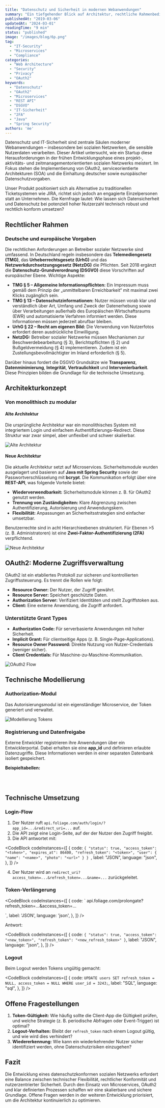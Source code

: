 ```yaml
---
title: "Datenschutz und Sicherheit in modernen Webanwendungen"
summary: "Ein tiefgehender Blick auf Architektur, rechtliche Rahmenbedingungen und Sicherheitsmechanismen wie OAuth2, die beim Aufbau eines datenschutzkonformen sozialen Netzwerks zum Einsatz kommen."
publishedAt: "2019-03-06"
updatedAt: "2024-03-01"
readingTime: "9 min"
status: "published"
image: "/images/blog/6p.png"
tag:
  - "IT-Security"
  - "Microservices"
  - "Compliance"
categories:
  - "Web Architecture"
  - "Security"
  - "Privacy"
  - "OAuth2"
keywords:
  - "Datenschutz"
  - "OAuth2"
  - "Microservices"
  - "REST API"
  - "DSGVO"
  - "IT-Sicherheit"
  - "2FA"
  - "Java"
  - "Spring Security"
authors: 'me'
---
```


Datenschutz und IT-Sicherheit sind zentrale Säulen moderner Webanwendungen – insbesondere bei sozialen Netzwerken, die sensible Nutzerdaten verarbeiten. Dieser Artikel untersucht, wie ein Startup diese Herausforderungen in der frühen Entwicklungsphase eines projekt-, aktivitäts- und
zeitmanagementorientierten sozialen Netzwerks meistert. Im Fokus stehen die Implementierung von OAuth2, serviceorientierte Architekturen (SOA) und die Einhaltung deutscher sowie europäischer Datenschutzvorgaben.

Unser Produkt positioniert sich als Alternative zu traditionellen Ticketsystemen wie JIRA, richtet sich jedoch an engagierte Einzelpersonen statt an Unternehmen. Die Kernfrage lautet: Wie lassen sich Datensicherheit und Datenschutz bei potenziell hoher Nutzerzahl technisch robust und rechtlich
konform umsetzen?

## Rechtlicher Rahmen

### Deutsche und europäische Vorgaben

Die rechtlichen Anforderungen an Betreiber sozialer Netzwerke sind umfassend. In Deutschland regeln insbesondere das **Telemediengesetz (TMG)**, das **Urheberrechtsgesetz (UrhG)** und das **Netzwerkdurchsetzungsgesetz (NetzDG)** die Pflichten. Seit 2018 ergänzt die **Datenschutz-Grundverordnung
(DSGVO)** diese Vorschriften auf europäischer Ebene. Wichtige Aspekte:

- **TMG § 5 – Allgemeine Informationspflichten:** Ein Impressum muss gemäß dem Prinzip der „unmittelbaren Erreichbarkeit“ mit maximal zwei Klicks zugänglich sein.
- **TMG § 13 – Datenschutzinformationen:** Nutzer müssen vorab klar und verständlich über Art, Umfang und Zweck der Datenerhebung sowie über Verarbeitungen außerhalb des Europäischen Wirtschaftsraums (EWR) und automatisierte Verfahren informiert werden. Diese Informationen müssen jederzeit
  abrufbar bleiben.
- **UrhG § 22 – Recht am eigenen Bild:** Die Verwendung von Nutzerfotos erfordert deren ausdrückliche Einwilligung.
- **NetzDG:** Betreiber sozialer Netzwerke müssen Mechanismen zur Beschwerdebearbeitung (§ 3), Berichtspflichten (§ 2) und Bußgeldvermeidung (§ 4) implementieren. Zudem ist ein Zustellungsbevollmächtigter im Inland erforderlich (§ 5).

Darüber hinaus fordert die DSGVO Grundsätze wie **Transparenz**, **Datenminimierung**, **Integrität**, **Vertraulichkeit** und **Intervenierbarkeit**. Diese Prinzipien bilden die Grundlage für die technische Umsetzung.

## Architekturkonzept

### Von monolithisch zu modular

#### Alte Architektur

Die ursprüngliche Architektur war ein monolithisches System mit integriertem Login und einfachem Authentifizierungs-Redirect. Diese Struktur war zwar simpel, aber unflexibel und schwer skalierbar.

![Alte Architektur](/images/foliage/archit_konzept_old.png)

#### Neue Architektur

Die aktuelle Architektur setzt auf Microservices. Sicherheitsmodule wurden ausgelagert und basieren auf **Java mit Spring Security** sowie der Passwortverschlüsselung mit **bcrypt**. Die Kommunikation erfolgt über eine **REST-API**, was folgende Vorteile bietet:

- **Wiederverwendbarkeit:** Sicherheitsmodule können z. B. für OAuth2 genutzt werden.
- **Trennung von Zuständigkeiten:** Klare Abgrenzung zwischen Authentifizierung, Autorisierung und Anwendungskern.
- **Flexibilität:** Anpassungen an Sicherheitsstrategien sind einfacher umsetzbar.

Benutzerrechte sind in acht Hierarchieebenen strukturiert. Für Ebenen >5 (z. B. Administratoren) ist eine **Zwei-Faktor-Authentifizierung (2FA)** verpflichtend.

![Neue Architektur](/images/foliage/archit_konzept_new.png)

## OAuth2: Moderne Zugriffsverwaltung

OAuth2 ist ein etabliertes Protokoll zur sicheren und kontrollierten Zugriffssteuerung. Es trennt die Rollen wie folgt:

- **Resource Owner:** Der Nutzer, der Zugriff gewährt.
- **Resource Server:** Speichert geschützte Daten.
- **Authorization Server:** Verifiziert Identitäten und stellt Zugriffstoken aus.
- **Client:** Eine externe Anwendung, die Zugriff anfordert.

### Unterstützte Grant Types

- **Authorization Code:** Für serverbasierte Anwendungen mit hoher Sicherheit.
- **Implicit Grant:** Für clientseitige Apps (z. B. Single-Page-Applications).
- **Resource Owner Password:** Direkte Nutzung von Nutzer-Credentials (weniger sicher).
- **Client Credentials:** Für Maschine-zu-Maschine-Kommunikation.

![OAuth2 Flow](/images/foliage/OAuth2.jpg)

## Technische Modellierung

### Authorization-Modul

Das Autorisierungsmodul ist ein eigenständiger Microservice, der Token generiert und verwaltet.

![Modellierung Tokens](/images/foliage/tokens.png)

### Registrierung und Datenfreigabe

Externe Entwickler registrieren ihre Anwendungen über ein Entwicklerportal. Dabei erhalten sie eine **app_id** und definieren erlaubte Datenzugriffe. Diese Informationen werden in einer separaten Datenbank isoliert gespeichert.

**Beispieltabellen:**

<Table
  data={{
    headers: [
      { key: "app_id", content: "app_id" },
      { key: "app_name", content: "app_name" },
      { key: "reg_at", content: "reg_at" },
    ],
    rows: [
      ["5235", "Google", "1542283375879"],
      ["2340", "THB", "1542283400585"],
      ["4327", "Facebook", "1542283400481"],
      ["3299", "foliage", "1542283430509"],
    ],
  }}
/>

<Table
  data={{
    headers: [
      { key: "app_id", content: "app_id" },
      { key: "data_id", content: "data_id" },
    ],
    rows: [
      ["3299", "1"],
      ["3299", "2"],
      ["3299", "3"],
      ["4327", "1"],
    ],
  }}
/>

<Table
  data={{
    headers: [
      { key: "data_id", content: "data_id" },
      { key: "data_name", content: "data_name" },
    ],
    rows: [
      ["1", "firstname"],
      ["2", "lastname"],
      ["3", "photos"],
      ["4", "friends"],
    ],
  }}
/>

<Table
  data={{
    headers: [
      { key: "app_id", content: "app_id" },
      { key: "user_id", content: "user_id" },
      { key: "access_token", content: "access_token" },
      { key: "refresh_token", content: "refresh_token" },
      { key: "expires_at", content: "expires_at" },
    ],
    rows: [
      ["3299", "3243", "NKFJD6FSK3", "dsdcGJHG6_D", "154228324235"],
      ["3299", "5432", "SDKBKj7HK", "DBJhBU7gi7", "1542283400235"],
      ["2348", "23445", "KFVNKJnkJ78g", "SBJbjs6sgvV", "1542283400523"],
    ],
  }}
/>

## Technische Umsetzung

### Login-Flow

1. Der Nutzer ruft `api.foliage.com/auth/login/?app_id=...&redirect_uri=...` auf.
2. Die API zeigt eine Login-Seite, auf der der Nutzer den Zugriff freigibt.
3. Die API antwortet mit:

<CodeBlock
  codeInstances={[
    {
      code: `{
  "status": true,
  "access_token": "<token>",
  "expires_at": 86400,
  "refresh_token": "<token>",
  "user": {
    "name": "<name>",
    "photo": "<url>"
  }
}
`,
      label: "JSON",
      language: "json",
    },
  ]}
/>

4. Der Nutzer wird an `redirect_uri?access_token=...&refresh_token=...&name=...` zurückgeleitet.

### Token-Verlängerung

<CodeBlock
  codeInstances={[
    {
      code: `
api.foliage.com/prolongate?refresh_token=...&access_token=...

`,
label: 'JSON',
language: 'json',
},
]}
/>

Antwort:

<CodeBlock
  codeInstances={[
    {
      code: ` {
  "status": true,
  "access_token": "<new_token>",
  "refresh_token": "<new_refresh_token>"
}
`,
      label: "JSON",
      language: "json",
    },
  ]}
/>

### Logout

Beim Logout werden Tokens ungültig gemacht:

<CodeBlock
  codeInstances={[
    {
      code: `UPDATE users SET refresh_token = NULL, access_token = NULL WHERE user_id = 3243;`,
      label: "SQL",
      language: "sql",
    },
  ]}
/>

## Offene Fragestellungen

1. **Token-Gültigkeit:** Wie häufig sollte die Client-App die Gültigkeit prüfen, und welche Strategie (z. B. periodische Abfragen oder Event-Trigger) ist optimal?
2. **Logout-Verhalten:** Bleibt der `refresh_token` nach einem Logout gültig, und wie wird dies verhindert?
3. **Wiedererkennung:** Wie kann ein wiederkehrender Nutzer sicher identifiziert werden, ohne Datenschutzrisiken einzugehen?

## Fazit

Die Entwicklung eines datenschutzkonformen sozialen Netzwerks erfordert eine Balance zwischen technischer Flexibilität, rechtlicher Konformität und nutzerzentrierter Sicherheit. Durch den Einsatz von Microservices, OAuth2 und klar definierten Prozessen schaffen wir eine skalierbare und sichere
Grundlage. Offene Fragen werden in der weiteren Entwicklung priorisiert, um die Architektur kontinuierlich zu optimieren.
